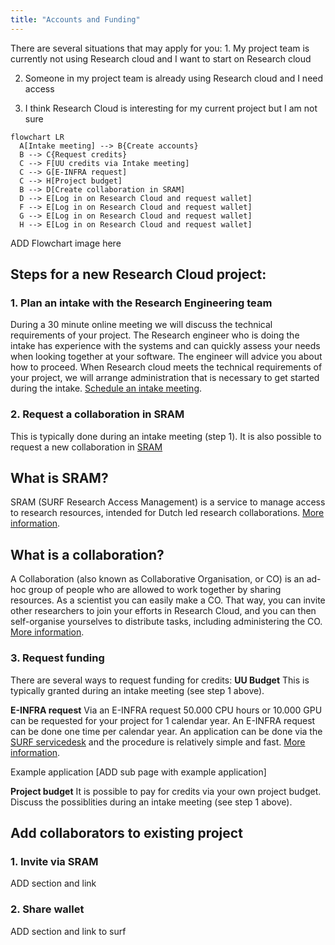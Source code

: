 ```yaml
---
title: "Accounts and Funding"
---
```


There are several situations that may apply for you:
1. My project team is currently not using Research cloud and I want to start on Research cloud

2. Someone in my project team is already using Research cloud and I need access

3. I think Research Cloud is interesting for my current project but I am not sure



```mermaid
flowchart LR
  A[Intake meeting] --> B{Create accounts}
  B --> C{Request credits}
  C --> F[UU credits via Intake meeting]
  C --> G[E-INFRA request]
  C --> H[Project budget]
  B --> D[Create collaboration in SRAM]
  D --> E[Log in on Research Cloud and request wallet]
  F --> E[Log in on Research Cloud and request wallet]
  G --> E[Log in on Research Cloud and request wallet]
  H --> E[Log in on Research Cloud and request wallet]

```


ADD Flowchart image here


## Steps for a new Research Cloud project:

### 1. Plan an intake with the Research Engineering team
During a 30 minute online meeting we will discuss the technical requirements of your project. The Research engineer who is doing the intake has experience with the systems and can quickly assess your needs when looking together at your software. The engineer will advice you about how to proceed. When Research cloud meets the technical requirements of your project, we will arrange administration that is necessary to get started during the intake.
[Schedule an intake meeting](https://outlook.office365.com/owa/calendar/HPCSupport1@solisservices.onmicrosoft.com/bookings/).

### 2. Request a collaboration in SRAM

This is typically done during an intake meeting (step 1). It is also possible to request a new collaboration in [SRAM](https://sram.surf.nl)

::: {.callout-note collapse="true"}
## What is SRAM?

SRAM (SURF Research Access Management) is a service to manage access to research resources, intended for Dutch led research collaborations. [More information](https://wiki.surfnet.nl/pages/viewpage.action?pageId=31105834).
:::

::: {.callout-note collapse="true"}
## What is a collaboration?

A Collaboration (also known as Collaborative Organisation, or CO) is an ad-hoc group of people who are allowed to work together by sharing resources. As a scientist you can easily make a CO. That way, you can invite other researchers to join your efforts in Research Cloud, and you can then self-organise yourselves to distribute tasks, including administering the CO. [More information](https://servicedesk.surf.nl/wiki/pages/viewpage.action?pageId=17825822).

:::

### 3. Request funding
There are several ways to request funding for credits:
**UU Budget**
This is typically granted during an intake meeting (see step 1 above).

**E-INFRA request**
Via an E-INFRA request 50.000 CPU hours or 10.000 GPU can be requested for your project for 1 calendar year. An E-INFRA request can be done one time per calendar year. An application can be done via the [SURF servicedesk](https://servicedesk.surfsara.nl/) and the procedure is relatively simple and fast. [More information](https://www.surf.nl/en/research-it/apply-for-access-to-compute-services).

Example application [ADD sub page with example application]

**Project budget**
It is possible to pay for credits via your own project budget. Discuss the possiblities during an intake meeting (see step 1 above).

## Add collaborators to existing project

### 1. Invite via SRAM
ADD section and link 

### 2. Share wallet
ADD section and link to surf


